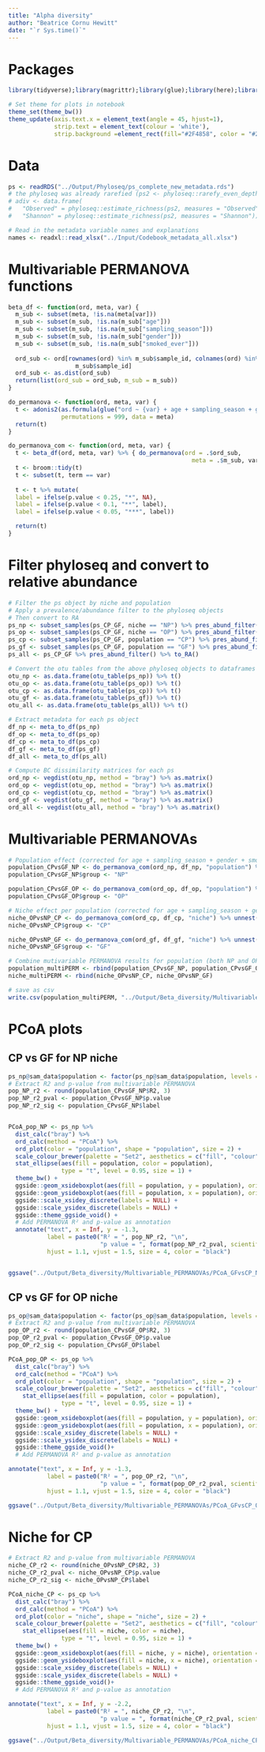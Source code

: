 ```yaml
---
title: "Alpha diversity"
author: "Beatrice Cornu Hewitt" 
date: "`r Sys.time()`"
---
```


# Packages
```r
library(tidyverse);library(magrittr);library(glue);library(here);library(ggtext);library(fs);library(phyloseq);library(microbiomer);library(vegan);library(microbiome);library(decontam);library(reshape2);library(colorspace);library(scales);library(ggpubr);library(ggvenn);library(ggnewscale);library(RColorBrewer);library(paletteer);library(broom);library(rcartocolor);library(microViz);library(ggside);library(emmeans); library(MatchIt)

# Set theme for plots in notebook
theme_set(theme_bw())
theme_update(axis.text.x = element_text(angle = 45, hjust=1),
             strip.text = element_text(colour = 'white'),
             strip.background =element_rect(fill="#2F4858", color = "#2F4858"))
```

# Data
```r
ps <- readRDS("../Output/Phyloseq/ps_complete_new_metadata.rds")
# the phyloseq was already rarefied (ps2 <- phyloseq::rarefy_even_depth(ps1, replace = T, trimOTUs = T)), and the alpha diversity indices were computed from this rarefied data in the script '2b_clean_phyloseq.Rmd': 
# adiv <- data.frame(
#   "Observed" = phyloseq::estimate_richness(ps2, measures = "Observed"),
#   "Shannon" = phyloseq::estimate_richness(ps2, measures = "Shannon"))

# Read in the metadata variable names and explanations
names <- readxl::read_xlsx("../Input/Codebook_metadata_all.xlsx")
```

# Multivariable PERMANOVA functions
```r
beta_df <- function(ord, meta, var) { 
  m_sub <- subset(meta, !is.na(meta[var]))
  m_sub <- subset(m_sub, !is.na(m_sub["age"]))
  m_sub <- subset(m_sub, !is.na(m_sub["sampling_season"]))  
  m_sub <- subset(m_sub, !is.na(m_sub["gender"]))
  m_sub <- subset(m_sub, !is.na(m_sub["smoked_ever"]))
  
  ord_sub <- ord[rownames(ord) %in% m_sub$sample_id, colnames(ord) %in% 
                   m_sub$sample_id]
  ord_sub <- as.dist(ord_sub)
  return(list(ord_sub = ord_sub, m_sub = m_sub))
}

do_permanova <- function(ord, meta, var) {
  t <- adonis2(as.formula(glue("ord ~ {var} + age + sampling_season + gender + smoked_ever")), 
               permutations = 999, data = meta)
  return(t)
}

do_permanova_com <- function(ord, meta, var) {
  t <- beta_df(ord, meta, var) %>% { do_permanova(ord = .$ord_sub, 
                                                    meta = .$m_sub, var) } 
  t <- broom::tidy(t)
  t <- subset(t, term == var)
  
  t <- t %>% mutate(
  label = ifelse(p.value < 0.25, "*", NA),
  label = ifelse(p.value < 0.1, "**", label),
  label = ifelse(p.value < 0.05, "***", label))

  return(t)
}
```


# Filter phyloseq and convert to relative abundance 
```r
# Filter the ps object by niche and population
# Apply a prevalence/abundance filter to the phyloseq objects
# Then convert to RA
ps_np <- subset_samples(ps_CP_GF, niche == "NP") %>% pres_abund_filter() %>% to_RA() 
ps_op <- subset_samples(ps_CP_GF, niche == "OP") %>% pres_abund_filter() %>% to_RA() 
ps_cp <- subset_samples(ps_CP_GF, population == "CP") %>% pres_abund_filter() %>% to_RA() 
ps_gf <- subset_samples(ps_CP_GF, population == "GF") %>% pres_abund_filter() %>% to_RA()  
ps_all <- ps_CP_GF %>% pres_abund_filter() %>% to_RA() 

# Convert the otu tables from the above phyloseq objects to dataframes
otu_np <- as.data.frame(otu_table(ps_np)) %>% t()
otu_op <- as.data.frame(otu_table(ps_op)) %>% t()
otu_cp <- as.data.frame(otu_table(ps_cp)) %>% t()
otu_gf <- as.data.frame(otu_table(ps_gf)) %>% t()
otu_all <- as.data.frame(otu_table(ps_all)) %>% t()

# Extract metadata for each ps object
df_np <- meta_to_df(ps_np)
df_op <- meta_to_df(ps_op)
df_cp <- meta_to_df(ps_cp)
df_gf <- meta_to_df(ps_gf)
df_all <- meta_to_df(ps_all)

# Compute BC dissimilarity matrices for each ps
ord_np <- vegdist(otu_np, method = "bray") %>% as.matrix()
ord_op <- vegdist(otu_op, method = "bray") %>% as.matrix()
ord_cp <- vegdist(otu_cp, method = "bray") %>% as.matrix()
ord_gf <- vegdist(otu_gf, method = "bray") %>% as.matrix()
ord_all <- vegdist(otu_all, method = "bray") %>% as.matrix()
```
# Multivariable PERMANOVAs
```r
# Population effect (corrected for age + sampling_season + gender + smoked_ever)
population_CPvsGF_NP <- do_permanova_com(ord_np, df_np, "population") %>% unnest()
population_CPvsGF_NP$group <- "NP"

population_CPvsGF_OP <- do_permanova_com(ord_op, df_op, "population") %>% unnest()
population_CPvsGF_OP$group <- "OP"

# Niche effect per population (corrected for age + sampling_season + gender + smoked_ever), 
niche_OPvsNP_CP <- do_permanova_com(ord_cp, df_cp, "niche") %>% unnest()
niche_OPvsNP_CP$group <- "CP"

niche_OPvsNP_GF <- do_permanova_com(ord_gf, df_gf, "niche") %>% unnest()
niche_OPvsNP_GF$group <- "GF"

# Combine mutivariable PERMANOVA results for population (both NP and OP)
population_multiPERM <- rbind(population_CPvsGF_NP, population_CPvsGF_OP)
niche_multiPERM <- rbind(niche_OPvsNP_CP, niche_OPvsNP_GF)

# save as csv
write.csv(population_multiPERM, "../Output/Beta_diversity/Multivariable_PERMANOVAs/Occupational_CP_GF_multivarPERM.csv")
```
# PCoA plots
## CP vs GF for NP niche
```r
ps_np@sam_data$population <- factor(ps_np@sam_data$population, levels = c("CP", "GF"))
# Extract R2 and p-value from multivariable PERMANOVA
pop_NP_r2 <- round(population_CPvsGF_NP$R2, 3)
pop_NP_r2_pval <- population_CPvsGF_NP$p.value
pop_NP_r2_sig <- population_CPvsGF_NP$label


PCoA_pop_NP <- ps_np %>% 
  dist_calc("bray") %>%
  ord_calc(method = "PCoA") %>%
  ord_plot(color = "population", shape = "population", size = 2) +
  scale_colour_brewer(palette = "Set2", aesthetics = c("fill", "colour")) +
  stat_ellipse(aes(fill = population, color = population), 
               type = "t", level = 0.95, size = 1) +
  theme_bw() +
  ggside::geom_xsideboxplot(aes(fill = population, y = population), orientation = "y") +
  ggside::geom_ysideboxplot(aes(fill = population, x = population), orientation = "x") +
  ggside::scale_xsidey_discrete(labels = NULL) +
  ggside::scale_ysidex_discrete(labels = NULL) +
  ggside::theme_ggside_void() +
  # Add PERMANOVA R² and p-value as annotation
  annotate("text", x = Inf, y = -1.3, 
           label = paste0("R² = ", pop_NP_r2, "\n", 
                          "p value = ", format(pop_NP_r2_pval, scientific = TRUE), " ", pop_NP_r2_sig), 
           hjust = 1.1, vjust = 1.5, size = 4, color = "black")


ggsave("../Output/Beta_diversity/Multivariable_PERMANOVAs/PCoA_GFvsCP_NP.svg", PCoA_pop_NP)
```
## CP vs GF for OP niche
```r
ps_op@sam_data$population <- factor(ps_op@sam_data$population, levels = c("CP", "GF"))
# Extract R2 and p-value from multivariable PERMANOVA
pop_OP_r2 <- round(population_CPvsGF_OP$R2, 3)
pop_OP_r2_pval <- population_CPvsGF_OP$p.value
pop_OP_r2_sig <- population_CPvsGF_OP$label

PCoA_pop_OP <- ps_op %>% 
  dist_calc("bray") %>%
  ord_calc(method = "PCoA") %>%
  ord_plot(color = "population", shape = "population", size = 2) +
  scale_colour_brewer(palette = "Set2", aesthetics = c("fill", "colour")) +
    stat_ellipse(aes(fill = population, color = population), 
               type = "t", level = 0.95, size = 1) +
  theme_bw() +
  ggside::geom_xsideboxplot(aes(fill = population, y = population), orientation = "y") +
  ggside::geom_ysideboxplot(aes(fill = population, x = population), orientation = "x") +
  ggside::scale_xsidey_discrete(labels = NULL) +
  ggside::scale_ysidex_discrete(labels = NULL) +
  ggside::theme_ggside_void()+
  # Add PERMANOVA R² and p-value as annotation

annotate("text", x = Inf, y = -1.3, 
           label = paste0("R² = ", pop_OP_r2, "\n", 
                          "p value = ", format(pop_OP_r2_pval, scientific = TRUE), " ", pop_OP_r2_sig), 
           hjust = 1.1, vjust = 1.5, size = 4, color = "black")

ggsave("../Output/Beta_diversity/Multivariable_PERMANOVAs/PCoA_GFvsCP_OP.svg", PCoA_pop_OP)
```
# Niche for CP
```r
# Extract R2 and p-value from multivariable PERMANOVA
niche_CP_r2 <- round(niche_OPvsNP_CP$R2, 3)
niche_CP_r2_pval <- niche_OPvsNP_CP$p.value
niche_CP_r2_sig <- niche_OPvsNP_CP$label

PCoA_niche_CP <- ps_cp %>% 
  dist_calc("bray") %>%
  ord_calc(method = "PCoA") %>%
  ord_plot(color = "niche", shape = "niche", size = 2) +
  scale_colour_brewer(palette = "Set2", aesthetics = c("fill", "colour")) +
    stat_ellipse(aes(fill = niche, color = niche), 
               type = "t", level = 0.95, size = 1) +
  theme_bw() +
  ggside::geom_xsideboxplot(aes(fill = niche, y = niche), orientation = "y") +
  ggside::geom_ysideboxplot(aes(fill = niche, x = niche), orientation = "x") +
  ggside::scale_xsidey_discrete(labels = NULL) +
  ggside::scale_ysidex_discrete(labels = NULL) +
  ggside::theme_ggside_void()+
  # Add PERMANOVA R² and p-value as annotation

annotate("text", x = Inf, y = -2.2, 
           label = paste0("R² = ", niche_CP_r2, "\n", 
                          "p value = ", format(niche_CP_r2_pval, scientific = TRUE), " ", niche_CP_r2_sig), 
           hjust = 1.1, vjust = 1.5, size = 4, color = "black")

ggsave("../Output/Beta_diversity/Multivariable_PERMANOVAs/PCoA_niche_CP.svg", PCoA_niche_CP)
```






